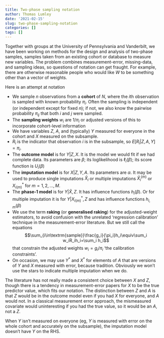 ```yaml
---
title: Two-phase sampling notation
author: Thomas Lumley
date: '2021-02-15'
slug: two-phase-sampling-notation
categories: []
tags: []
---
```


Together with groups at the University of Pennsylvania and Vanderbilt, we have been working on methods for the design and analysis of two-phase samples, samples taken from an existing cohort or database to measure new variables.  The problem combines measurement-error, missing-data, and sampling ideas, so questions of notation can get fraught.  For example, there are otherwise reasonable people who would like $W$ to be something other than a vector of weights. 

Here is an attempt at notation

- We sample $n$ observations from a **cohort** of $N$, where the $i$th observation is sampled with known probability $\pi_i$. Often the sampling is independent (or independent except for fixed $n$); if not, we also know the pairwise probability $\pi_{ij}$ that both $i$ and $j$ were sampled.
- The **sampling weights** $w_i$ are $1/\pi_i$ or adjusted versions of this to incorporate cohort-level information
- We have variables $Z$, $A$, and (typically) $Y$ measured for everyone in the cohort and $X$ measured on the subsample. 
- $R_i$ is the indicator that observation $i$ is in the subsample, so $E[R_i|Z,A,Y]=\pi_i$. 
- The **outcome model** is for $Y|Z,X$. It is the model we would fit if we had complete data. Its parameters are $\beta$; its loglikelihood is $\ell_i(\beta)$; its score function is $U_i(\beta)$
- The **imputation model** is for $X|Z,Y,A$. Its parameters  are  $\alpha$. It may be used to produce single imputations $\hat X_i$ or multiple imputations $\hat X_i^{(m)}$ or $X^*_{i(m)}$ for $m=1,2,\dots,M$.
- The **phase-1 model** is for $Y|\hat X, Z$. It has influence functions $h_i(\beta)$. Or for multiple imputation it is for $Y|X^*_{i(m)}, Z$ and has influence functions $h_{i,m}(\beta)$
- We use the term **raking** (or **generalised raking**) for the adjusted-weight estimators, to avoid confusion with the unrelated 'regression calibration' technique in the measurement-error literature. But we still call the equations
$$\sum_{i\in\textrm{sample}}\frac{g_i}{\pi_i}h_i\equiv\sum_i w_iR_ih_i=\sum_i h_i$$
that constrain the adjusted weights $w_i=g_i/\pi_i$ 'the calibration constraints'.
- On occasion, we may use $Y^*$ and $X^*$ for elements of $A$ that are versions of $Y$ and $X$ measured with error, because tradition. Obviously we won't use the stars to indicate multiple imputation when we do.

The literature has not really made a consistent choice between $X$ and $Z$, though there is a tendency in measurement-error papers for $X$ to be the true predictor value, which fits our notation.  The distinction between $Z$ and $A$ is that $Z$ would be in the outcome model even if you had $X$ for everyone, and $A$ would not. In a classical measurement error approach, the mismeasured covariate would uninteresting if you had the true value, so it would be an $A$, not a $Z$.

When $Y$ isn't measured on everyone (eg, $Y$ is measured with error on the whole cohort and accurately on the subsample), the imputation model doesn't have $Y$ on the RHS.
